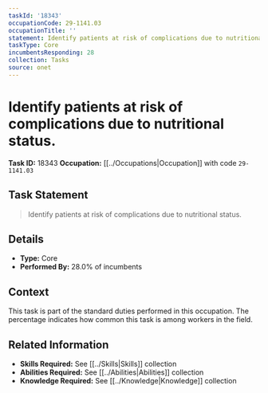 ```yaml
---
taskId: '18343'
occupationCode: 29-1141.03
occupationTitle: ''
statement: Identify patients at risk of complications due to nutritional status.
taskType: Core
incumbentsResponding: 28
collection: Tasks
source: onet
---
```

# Identify patients at risk of complications due to nutritional status.

**Task ID:** 18343
**Occupation:** [[../Occupations|Occupation]] with code `29-1141.03`

## Task Statement

> Identify patients at risk of complications due to nutritional status.

## Details

- **Type:** Core
- **Performed By:** 28.0% of incumbents

## Context

This task is part of the standard duties performed in this occupation. The percentage indicates how common this task is among workers in the field.

## Related Information

- **Skills Required:** See [[../Skills|Skills]] collection
- **Abilities Required:** See [[../Abilities|Abilities]] collection
- **Knowledge Required:** See [[../Knowledge|Knowledge]] collection
